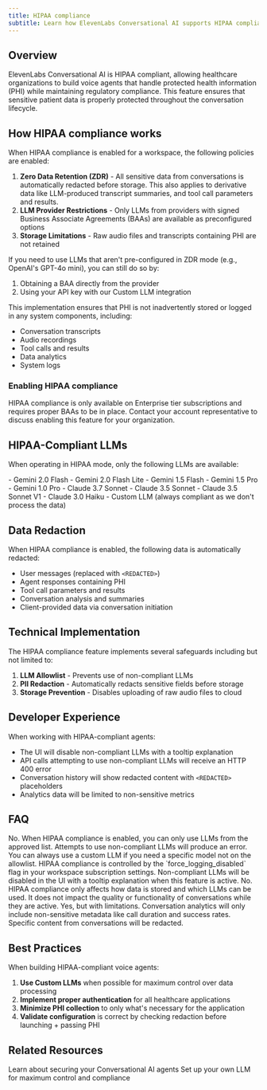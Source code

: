 ```yaml
---
title: HIPAA compliance
subtitle: Learn how ElevenLabs Conversational AI supports HIPAA compliance for healthcare applications
---
```


## Overview

ElevenLabs Conversational AI is HIPAA compliant, allowing healthcare organizations to build voice agents that handle protected health information (PHI) while maintaining regulatory compliance. This feature ensures that sensitive patient data is properly protected throughout the conversation lifecycle.

## How HIPAA compliance works

When HIPAA compliance is enabled for a workspace, the following policies are enabled:

1. **Zero Data Retention (ZDR)** - All sensitive data from conversations is automatically redacted before storage. This also applies to derivative data like LLM-produced transcript summaries, and tool call parameters and results.
2. **LLM Provider Restrictions** - Only LLMs from providers with signed Business Associate Agreements (BAAs) are available as preconfigured options
3. **Storage Limitations** - Raw audio files and transcripts containing PHI are not retained

<Note>

If you need to use LLMs that aren't pre-configured in ZDR mode (e.g., OpenAI's GPT-4o mini), you
can still do so by:

1. Obtaining a BAA directly from the provider
2. Using your API key with our Custom LLM integration

</Note>

This implementation ensures that PHI is not inadvertently stored or logged in any system components, including:

- Conversation transcripts
- Audio recordings
- Tool calls and results
- Data analytics
- System logs

### Enabling HIPAA compliance

<Note>
  HIPAA compliance is only available on Enterprise tier subscriptions and requires proper BAAs to be
  in place. Contact your account representative to discuss enabling this feature for your
  organization.
</Note>

## HIPAA-Compliant LLMs

When operating in HIPAA mode, only the following LLMs are available:

<AccordionGroup>
  <Accordion title="Google Models">
    - Gemini 2.0 Flash - Gemini 2.0 Flash Lite - Gemini 1.5 Flash - Gemini 1.5 Pro - Gemini 1.0 Pro
  </Accordion>
  <Accordion title="Anthropic Models">
    - Claude 3.7 Sonnet - Claude 3.5 Sonnet - Claude 3.5 Sonnet V1 - Claude 3.0 Haiku
  </Accordion>
  <Accordion title="Custom LLMs">
    - Custom LLM (always compliant as we don't process the data)
  </Accordion>
</AccordionGroup>


## Data Redaction

When HIPAA compliance is enabled, the following data is automatically redacted:

- User messages (replaced with `<REDACTED>`)
- Agent responses containing PHI
- Tool call parameters and results
- Conversation analysis and summaries
- Client-provided data via conversation initiation

## Technical Implementation

The HIPAA compliance feature implements several safeguards including but not limited to:

1. **LLM Allowlist** - Prevents use of non-compliant LLMs
2. **PII Redaction** - Automatically redacts sensitive fields before storage
3. **Storage Prevention** - Disables uploading of raw audio files to cloud

## Developer Experience

When working with HIPAA-compliant agents:

- The UI will disable non-compliant LLMs with a tooltip explanation
- API calls attempting to use non-compliant LLMs will receive an HTTP 400 error
- Conversation history will show redacted content with `<REDACTED>` placeholders
- Analytics data will be limited to non-sensitive metrics

## FAQ

<AccordionGroup>
  <Accordion title="Can I use any LLM with HIPAA compliance enabled?">
    No. When HIPAA compliance is enabled, you can only use LLMs from the approved list. Attempts to
    use non-compliant LLMs will produce an error. You can always use a custom LLM if you need a
    specific model not on the allowlist.
  </Accordion>
  <Accordion title="How do I know if my workspace has HIPAA compliance enabled?">
    HIPAA compliance is controlled by the `force_logging_disabled` flag in your workspace
    subscription settings. Non-compliant LLMs will be disabled in the UI with a tooltip explanation
    when this feature is active.
  </Accordion>
  <Accordion title="Does HIPAA compliance affect conversation quality?">
    No. HIPAA compliance only affects how data is stored and which LLMs can be used. It does not
    impact the quality or functionality of conversations while they are active.
  </Accordion>
  <Accordion title="Can I still analyze conversation data with HIPAA enabled?">
    Yes, but with limitations. Conversation analytics will only include non-sensitive metadata like
    call duration and success rates. Specific content from conversations will be redacted.
  </Accordion>
</AccordionGroup>

## Best Practices

When building HIPAA-compliant voice agents:

1. **Use Custom LLMs** when possible for maximum control over data processing
2. **Implement proper authentication** for all healthcare applications
3. **Minimize PHI collection** to only what's necessary for the application
4. **Validate configuration** is correct by checking redaction before launching + passing PHI

## Related Resources

<CardGroup cols={2}>
  <Card
    title="Conversational AI Security"
    href="/docs/conversational-ai/customization/authentication"
  >
    Learn about securing your Conversational AI agents
  </Card>
  <Card title="Custom LLM Integration" href="/docs/conversational-ai/customization/custom-llm">
    Set up your own LLM for maximum control and compliance
  </Card>
</CardGroup>
